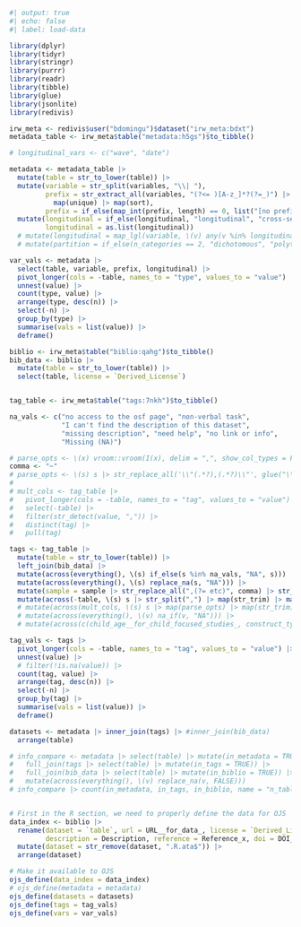 ```r
#| output: true
#| echo: false
#| label: load-data

library(dplyr)
library(tidyr)
library(stringr)
library(purrr)
library(readr)
library(tibble)
library(glue)
library(jsonlite)
library(redivis)

irw_meta <- redivis$user("bdomingu")$dataset("irw_meta:bdxt")
metadata_table <- irw_meta$table("metadata:h5gs")$to_tibble()

# longitudinal_vars <- c("wave", "date")

metadata <- metadata_table |>
  mutate(table = str_to_lower(table)) |>
  mutate(variable = str_split(variables, "\\| "),
         prefix = str_extract_all(variables, "(?<= )[A-z_]*?(?=_)") |>
           map(unique) |> map(sort),
         prefix = if_else(map_int(prefix, length) == 0, list("[no prefix]"), prefix)) |>
  mutate(longitudinal = if_else(longitudinal, "longitudinal", "cross-sectional"),
         longitudinal = as.list(longitudinal))
  # mutate(longitudinal = map_lgl(variable, \(v) any(v %in% longitudinal_vars)))
  # mutate(partition = if_else(n_categories == 2, "dichotomous", "polytomous"))

var_vals <- metadata |>
  select(table, variable, prefix, longitudinal) |>
  pivot_longer(cols = -table, names_to = "type", values_to = "value") |>
  unnest(value) |>
  count(type, value) |>
  arrange(type, desc(n)) |>
  select(-n) |>
  group_by(type) |>
  summarise(vals = list(value)) |>
  deframe()

biblio <- irw_meta$table("biblio:qahg")$to_tibble()
bib_data <- biblio |>
  mutate(table = str_to_lower(table)) |>
  select(table, license = `Derived_License`)


tag_table <- irw_meta$table("tags:7nkh")$to_tibble()

na_vals <- c("no access to the osf page", "non-verbal task",
             "I can't find the description of this dataset",
             "missing description", "need help", "no link or info",
             "Missing (NA)")

# parse_opts <- \(x) vroom::vroom(I(x), delim = ",", show_col_types = FALSE) |> colnames()
comma <- "~"
# parse_opts <- \(s) s |> str_replace_all('\\"(.*?),(.*?)\\"', glue("\\1{comma}\\2")) |> str_split(",") |> map(str_trim) |> map(\(x) str_replace_all(x, comma, ","))
# 
# mult_cols <- tag_table |>
#   pivot_longer(cols = -table, names_to = "tag", values_to = "value") |>
#   select(-table) |>
#   filter(str_detect(value, ",")) |>
#   distinct(tag) |>
#   pull(tag)

tags <- tag_table |>
  mutate(table = str_to_lower(table)) |>
  left_join(bib_data) |>
  mutate(across(everything(), \(s) if_else(s %in% na_vals, "NA", s))) |>
  mutate(across(everything(), \(s) replace_na(s, "NA"))) |>
  mutate(sample = sample |> str_replace_all(",(?= etc)", comma) |> str_remove_all('\\"')) |>
  mutate(across(-table, \(s) s |> str_split(",") |> map(str_trim) |> map(\(x) str_replace_all(x, comma, ","))))
  # mutate(across(mult_cols, \(s) s |> map(parse_opts) |> map(str_trim)))
  # mutate(across(everything(), \(v) na_if(v, "NA"))) |>
  # mutate(across(c(child_age__for_child_focused_studies_, construct_type, measurement_tool, primary_language_s_, sample),

tag_vals <- tags |>
  pivot_longer(cols = -table, names_to = "tag", values_to = "value") |>
  unnest(value) |>
  # filter(!is.na(value)) |>
  count(tag, value) |>
  arrange(tag, desc(n)) |>
  select(-n) |>
  group_by(tag) |>
  summarise(vals = list(value)) |>
  deframe()

datasets <- metadata |> inner_join(tags) |> #inner_join(bib_data)
  arrange(table)

# info_compare <- metadata |> select(table) |> mutate(in_metadata = TRUE) |>
#   full_join(tags |> select(table) |> mutate(in_tags = TRUE)) |>
#   full_join(bib_data |> select(table) |> mutate(in_biblio = TRUE)) |>
#   mutate(across(everything(), \(v) replace_na(v, FALSE)))
# info_compare |> count(in_metadata, in_tags, in_biblio, name = "n_tables")


# First in the R section, we need to properly define the data for OJS
data_index <- biblio |>
  rename(dataset = `table`, url = URL__for_data_, license = `Derived_License`,
         description = Description, reference = Reference_x, doi = DOI__for_paper_) |>
  mutate(dataset = str_remove(dataset, ".R.ata$")) |>
  arrange(dataset)

# Make it available to OJS 
ojs_define(data_index = data_index)
# ojs_define(metadata = metadata)
ojs_define(datasets = datasets)
ojs_define(tags = tag_vals)
ojs_define(vars = var_vals)
```
